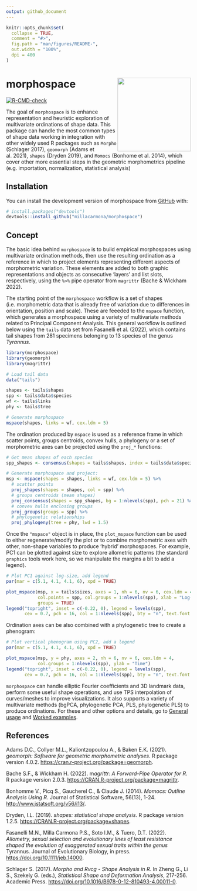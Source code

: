 ```yaml
---
output: github_document
---
```


<!-- README.md is generated from README.Rmd. Please edit that file -->

```r
knitr::opts_chunk$set(
  collapse = TRUE,
  comment = "#>",
  fig.path = "man/figures/README-",
  out.width = "100%",
  dpi = 400
)
```

# morphospace <img src="man/figures/morphosp_hex.png" align="right" width="200"/>

<!-- badges: start -->
[![R-CMD-check](https://github.com/millacarmona/morphospace/actions/workflows/R-CMD-check.yaml/badge.svg)](https://github.com/millacarmona/morphospace/actions/workflows/R-CMD-check.yaml)
<!-- badges: end -->

The goal of `morphospace` is to enhance representation and heuristic exploration of multivariate ordinations of shape data. This package can handle the most common types of shape data working in integration with other widely used R packages such as `Morpho` (Schlager 2017), `geomorph` (Adams et al. 2021), `shapes` (Dryden 2019), and `Momocs` (Bonhome et al. 2014), which cover other more essential steps in the geometric morphometrics pipeline (e.g. importation, normalization, statistical analysis)


## Installation


You can install the development version of morphospace from [GitHub](https://github.com/) with:

``` r
# install.packages("devtools")
devtools::install_github("millacarmona/morphospace")
```

## Concept

The basic idea behind `morphospace` is to build empirical morphospaces using multivariate ordination methods, then use the resulting ordination as a reference in which to project elements representing different aspects of morphometric variation. These elements are added to both graphic representations and objects as consecutive 'layers' and list slots, respectively, using the `%>%` pipe operator from `magrittr` (Bache & Wickham 2022).

The starting point of the `morphospace` workflow is a set of shapes (i.e. morphometric data that is already free of variation due to differences in orientation, position and scale). These are feeeded to the `mspace` function, which generates a morphospace using a variety of multivariate methods related to Principal Component Analysis. This general workflow is outlined below using the `tails` data set from Fasanelli et al. (2022), which contains tail shapes from 281 specimens belonging to 13 species of the genus *Tyrannus*.


```r
library(morphospace)
library(geomorph)
library(magrittr)
```


```r
# Load tail data
data("tails")

shapes <- tails$shapes
spp <- tails$data$species
wf <- tails$links
phy <- tails$tree

# Generate morphospace
mspace(shapes, links = wf, cex.ldm = 5)
```


The ordination produced by `mspace` is used as a reference frame in which scatter points, groups centroids, convex hulls, a phylogeny or a set of morphometric axes can be projected using the `proj_*` functions:


```r
# Get mean shapes of each species
spp_shapes <- consensus(shapes = tails$shapes, index = tails$data$species)

# Generate morphospace and project:
msp <- mspace(shapes = shapes, links = wf, cex.ldm = 5) %>% 
  # scatter points
  proj_shapes(shapes = shapes, col = spp) %>% 
  # groups centroids (mean shapes)
  proj_consensus(shapes = spp_shapes, bg = 1:nlevels(spp), pch = 21) %>% 
  # convex hulls enclosing groups
  proj_groups(groups = spp) %>% 
  # phylogenetic relationships
  proj_phylogeny(tree = phy, lwd = 1.5) 

```


Once the `"mspace"` object is in place, the `plot_mspace` function can be used to either regenerate/modify the plot or to combine morphometric axes with other, non-shape variables to produce 'hybrid' morphospaces. For example, PC1 can be plotted against size to explore allometric patterns (the standard `graphics` tools work here, so we manipulate the margins a bit to add a legend).


```r
# Plot PC1 against log-size, add legend
par(mar = c(5.1, 4.1, 4.1, 6), xpd = TRUE)

plot_mspace(msp, x = tails$sizes, axes = 1, nh = 6, nv = 6, cex.ldm = 4, 
            col.points = spp, col.groups = 1:nlevels(spp), xlab = "Log-size", 
            groups = TRUE)
legend("topright", inset = c(-0.22, 0), legend = levels(spp), 
       cex = 0.7, pch = 16, col = 1:nlevels(spp), bty = "n", text.font = 3)
```


Ordination axes can be also combined with a phylogenetic tree to create a phenogram:


```r
# Plot vertical phenogram using PC2, add a legend
par(mar = c(5.1, 4.1, 4.1, 6), xpd = TRUE)

plot_mspace(msp, y = phy, axes = 2, nh = 6, nv = 6, cex.ldm = 4, 
            col.groups = 1:nlevels(spp), ylab = "Time")
legend("topright", inset = c(-0.22, 0), legend = levels(spp), 
       cex = 0.7, pch = 16, col = 1:nlevels(spp), bty = "n", text.font = 3)
```


`morphospace` can handle elliptic Fourier coefficients and 3D landmark data, perform some useful shape operations, and use TPS interpolation of curves/meshes to improve visualizations. It also supports a variety of multivariate methods (bgPCA, phylogenetic PCA, PLS, phylogenetic PLS) to produce ordinations. For these and other options and details, go to [General usage](https://millacarmona.github.io/morphospace/articles/General-usage.html) and [Worked examples](https://millacarmona.github.io/morphospace/articles/Worked-examples.html).


## References


Adams D.C., Collyer M.L., Kaliontzopoulou A., & Baken E.K. (2021). *geomorph: Software for geometric morphometric analyses*. R package version 4.0.2. <https://cran.r-project.org/package=geomorph>.

Bache S.F., & Wickham H. (2022). m*agrittr: A Forward-Pipe Operator for R*. R package version 2.0.3. <https://CRAN.R-project.org/package=magrittr>.

Bonhomme V., Picq S., Gaucherel C., & Claude J. (2014). *Momocs: Outline Analysis Using R*. Journal of Statistical Software, 56(13), 1-24.  <http://www.jstatsoft.org/v56/i13/>.

Dryden, I.L. (2019). *shapes: statistical shape analysis*. R package version 1.2.5. <https://CRAN.R-project.org/package=shapes>.

Fasanelli M.N., Milla Carmona P.S., Soto I.M., & Tuero, D.T. (2022). *Allometry, sexual selection and evolutionary lines of least resistance shaped the evolution of exaggerated sexual traits within the genus* Tyrannus. Journal of Evolutionary Biology, in press. <https://doi.org/10.1111/jeb.14000>.

Schlager S. (2017). *Morpho and Rvcg - Shape Analysis in R*. In Zheng G., Li S., Szekely G. (eds.), *Statistical Shape and Deformation Analysis*, 217-256. Academic Press. <https://doi.org/10.1016/B978-0-12-810493-4.00011-0>.
